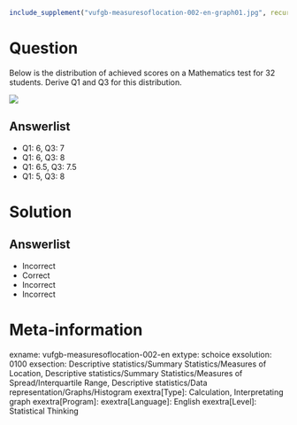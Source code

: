 ```r
include_supplement("vufgb-measuresoflocation-002-en-graph01.jpg", recursive = TRUE)
```

Question
========
  
Below is the distribution of achieved scores on a Mathematics test for 32 
students. Derive Q1 and Q3 for this distribution.

![](vufgb-measuresoflocation-002-en-graph01.jpg)

Answerlist
----------
* Q1: 6, Q3: 7
* Q1: 6, Q3: 8
* Q1: 6.5, Q3: 7.5
* Q1: 5, Q3: 8


Solution
========
  
Answerlist
----------
* Incorrect
* Correct
* Incorrect
* Incorrect


Meta-information
================
  
exname: vufgb-measuresoflocation-002-en
extype: schoice
exsolution: 0100
exsection: Descriptive statistics/Summary Statistics/Measures of Location, Descriptive statistics/Summary Statistics/Measures of Spread/Interquartile Range, Descriptive statistics/Data representation/Graphs/Histogram
exextra[Type]: Calculation, Interpretating graph
exextra[Program]: 
exextra[Language]: English
exextra[Level]: Statistical Thinking
